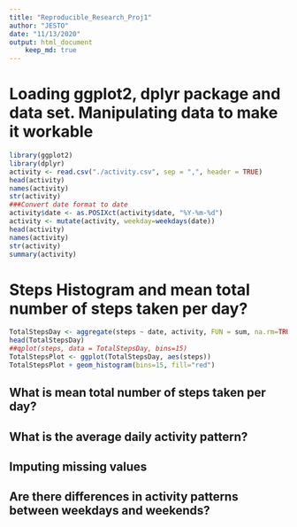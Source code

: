 ```yaml
---
title: "Reproducible_Research_Proj1"
author: "JESTO"
date: "11/13/2020"
output: html_document
    keep_md: true
---
```


Loading ggplot2, dplyr package and data set.  Manipulating data to make it workable
====================================================================================

```r
library(ggplot2)
library(dplyr)
activity <- read.csv("./activity.csv", sep = ",", header = TRUE)
head(activity)
names(activity)
str(activity)
###Convert date format to date
activity$date <- as.POSIXct(activity$date, "%Y-%m-%d")
activity <- mutate(activity, weekday=weekdays(date))
head(activity)
names(activity)
str(activity)
summary(activity)
```

Steps Histogram and mean total number of steps taken per day?
===============================================================

```r
TotalStepsDay <- aggregate(steps ~ date, activity, FUN = sum, na.rm=TRUE)
head(TotalStepsDay)
##qplot(steps, data = TotalStepsDay, bins=15)
TotalStepsPlot <- ggplot(TotalStepsDay, aes(steps))
TotalStepsPlot + geom_histogram(bins=15, fill="red")


```



## What is mean total number of steps taken per day?



## What is the average daily activity pattern?



## Imputing missing values



## Are there differences in activity patterns between weekdays and weekends?
